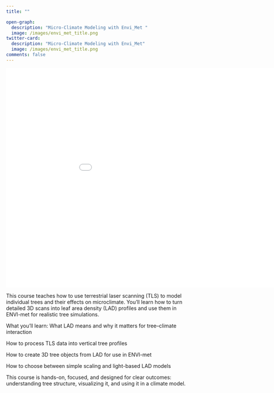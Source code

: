 ```yaml
---
title: ""

open-graph:
  description: "Micro-Climate Modeling with Envi_Met "
  image: /images/envi_met_title.png
twitter-card:
  description: "Micro-Climate Modeling with Envi_Met"
  image: /images/envi_met_title.png
comments: false
---
```




  <iframe src="doc/tree_voxel_viewer.html"
          width="1000"
          height="600"
          style="border: none; outline: none; display: block;"></iframe>



This course teaches how to use terrestrial laser scanning (TLS) to model individual trees and their effects on microclimate. You’ll learn how to turn detailed 3D scans into leaf area density (LAD) profiles and use them in ENVI-met for realistic tree simulations.

What you’ll learn:
What LAD means and why it matters for tree–climate interaction

How to process TLS data into vertical tree profiles

How to create 3D tree objects from LAD for use in ENVI-met

How to choose between simple scaling and light-based LAD models

This course is hands-on, focused, and designed for clear outcomes: understanding tree structure, visualizing it, and using it in a climate model.
